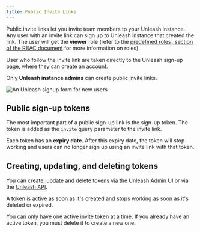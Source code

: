 ```yaml
---
title: Public Invite Links
---
```


Public invite links let you invite team members to your Unleash instance. Any user with an invite link can sign up to Unleash instance that created the link. The user will get the **viewer** role (refer to the [predefined roles_ section of the RBAC document](../reference/rbac.md#predefined-roles) for more information on roles).

User who follow the invite link are taken directly to the Unleash sign-up page, where they can create an account.

Only **Unleash instance admins** can create public invite links.

![An Unleash signup form for new users](/img/public-invite_signup.png)

## Public sign-up tokens

The most important part of a public sign-up link is the sign-up token. The token is added as the `invite` query parameter to the invite link.

Each token has an **expiry date**. After this expiry date, the token will stop working and users can no longer sign up using an invite link with that token.

## Creating, updating, and deleting tokens

You can [create, update and delete tokens via the Unleash Admin UI](../how-to/how-to-manage-public-invite-tokens.mdx) or via the [Unleash API](../reference/api/unleash/public-signup-tokens.tag.mdx "Public sign-up tokens API documentation").

A token is active as soon as it's created and stops working as soon as it's deleted or expired.

You can only have one active invite token at a time. If you already have an active token, you must delete it to create a new one.
